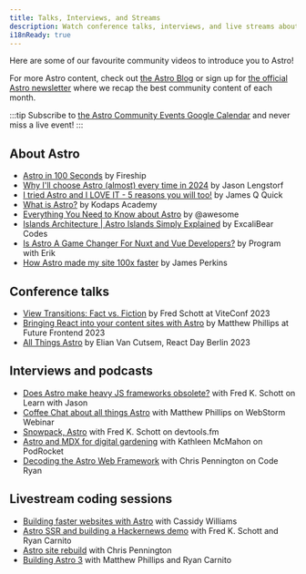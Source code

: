 ```yaml
---
title: Talks, Interviews, and Streams
description: Watch conference talks, interviews, and live streams about Astro!
i18nReady: true
---
```



Here are some of our favourite community videos to introduce you to Astro! 

For more Astro content, check out [the Astro Blog](https://astro.build/blog/) or sign up for [the official Astro newsletter](https://astro.build/newsletter/signup) where we recap the best community content of each month.

:::tip
Subscribe to [the Astro Community Events Google Calendar](https://calendar.google.com/calendar/embed?src=c_g6re3u5gkl0mug3ktn1dibqhfk%40group.calendar.google.com) and never miss a live event!
:::

## About Astro

- [Astro in 100 Seconds](https://www.youtube.com/watch?v=dsTXcSeAZq8) by Fireship
- [Why I'll choose Astro (almost) every time in 2024](https://www.youtube.com/watch?v=kssIEqSJeMI) by Jason Lengstorf
- [I tried Astro and I LOVE IT - 5 reasons you will too!](https://www.youtube.com/watch?v=wND4lSml31A) by James Q Quick
- [What is Astro?](https://www.youtube.com/watch?v=oQDErNNzdwU) by Kodaps Academy
- [Everything You Need to Know about Astro](https://www.youtube.com/watch?v=rRxuVOutmFQ) by @awesome
- [Islands Architecture | Astro Islands Simply Explained](https://www.youtube.com/watch?v=kwqlP6Pe0SI) by ExcaliBear Codes
- [Is Astro A Game Changer For Nuxt and Vue Developers?](https://www.youtube.com/watch?v=Sq7eKxPqfSo) by Program with Erik
- [How Astro made my site 100x faster](https://www.youtube.com/watch?v=cOxA3kMYtkM) by James Perkins

## Conference talks

- [View Transitions: Fact vs. Fiction](https://www.youtube.com/watch?v=iT-3amHK7tA&list=PLqGQbXn_GDmkOsHI7-Wrbv1GgAA4tJZhg&index=29)  by Fred Schott at ViteConf 2023
- [Bringing React into your content sites with Astro](https://www.youtube.com/watch?v=Fouws8iKPKQ) by Matthew Phillips at Future Frontend 2023
- [All Things Astro](https://www.youtube.com/watch?v=WKXHFIulZ9g) by Elian Van Cutsem, React Day Berlin 2023

## Interviews and podcasts

- [Does Astro make heavy JS frameworks obsolete?](https://www.youtube.com/watch?v=4Ohi9G-RCcE) with Fred K. Schott on Learn with Jason
- [Coffee Chat about all things Astro](https://www.youtube.com/watch?v=3eyedOP83fw) with Matthew Phillips on WebStorm Webinar
- [Snowpack, Astro](https://www.devtools.fm/episode/14) with Fred K. Schott on devtools.fm
- [Astro and MDX for digital gardening](https://podrocket.logrocket.com/astro-mdx-kathleen-mcmahon) with Kathleen McMahon on PodRocket
- [Decoding the Astro Web Framework](https://www.youtube.com/watch?v=4PKT8x78yOQ) with Chris Pennington on Code Ryan

## Livestream coding sessions

- [Building faster websites with Astro](https://www.youtube.com/watch?v=0eka27P4Pr4) with Cassidy Williams
- [Astro SSR and building a Hackernews demo](https://www.youtube.com/watch?v=2ZEMb_H-LYE) with Fred K. Schott and Ryan Carnito
- [Astro site rebuild](https://www.youtube.com/watch?v=VDGEpachpwc) with Chris Pennington
- [Building Astro 3](https://www.youtube.com/watch?v=2zhYwg_nBqQ) with Matthew Phillips and Ryan Carnito